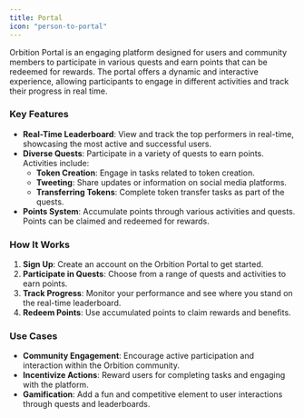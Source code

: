 ```yaml
---
title: Portal
icon: "person-to-portal"
---
```


Orbition Portal is an engaging platform designed for users and community members to participate in various quests and earn points that can be redeemed for rewards. The portal offers a dynamic and interactive experience, allowing participants to engage in different activities and track their progress in real time.

### Key Features

- **Real-Time Leaderboard**: View and track the top performers in real-time, showcasing the most active and successful users.
- **Diverse Quests**: Participate in a variety of quests to earn points. Activities include:
  - **Token Creation**: Engage in tasks related to token creation.
  - **Tweeting**: Share updates or information on social media platforms.
  - **Transferring Tokens**: Complete token transfer tasks as part of the quests.
- **Points System**: Accumulate points through various activities and quests. Points can be claimed and redeemed for rewards.

### How It Works

1. **Sign Up**: Create an account on the Orbition Portal to get started.
2. **Participate in Quests**: Choose from a range of quests and activities to earn points.
3. **Track Progress**: Monitor your performance and see where you stand on the real-time leaderboard.
4. **Redeem Points**: Use accumulated points to claim rewards and benefits.

### Use Cases

- **Community Engagement**: Encourage active participation and interaction within the Orbition community.
- **Incentivize Actions**: Reward users for completing tasks and engaging with the platform.
- **Gamification**: Add a fun and competitive element to user interactions through quests and leaderboards.
